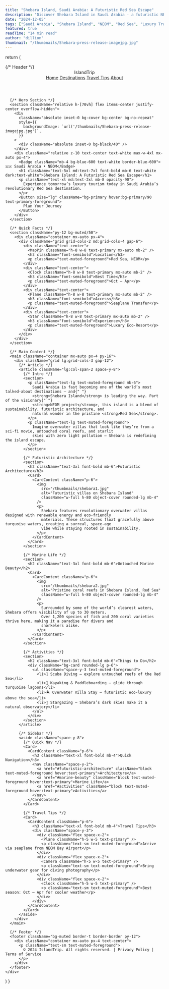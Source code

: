 ```yaml
---
title: "Shebara Island, Saudi Arabia: A Futuristic Red Sea Escape"
description: "Discover Shebara Island in Saudi Arabia - a futuristic NEOM destination with overwater villas, pristine coral reefs, and sustainable luxury. Plan your Red Sea adventure with IslandTrip."
date: "2024-12-05"
tags: ["Saudi Arabia", "Shebara Island", "NEOM", "Red Sea", "Luxury Travel"]
featured: true
readTime: "14 min read"
author: "dillion"
thumbnail: "/thumbnails/Shebara-press-release-imagejpg.jpg"
---
```



  return (
    <div className="min-h-screen bg-background">
      {/* Header */}
      <header className="sticky top-0 z-50 bg-background/95 backdrop-blur supports-[backdrop-filter]:bg-background/60 border-b border-border">
        <div className="container mx-auto px-4 py-4 flex items-center justify-between">
          <div className="flex items-center space-x-2">
            <Waves className="h-8 w-8 text-primary" />
            <span className="text-2xl font-bold text-foreground">IslandTrip</span>
          </div>
          <nav className="hidden md:flex items-center space-x-6">
            <a href="#" className="text-muted-foreground hover:text-primary transition-colors">Home</a>
            <a href="#" className="text-muted-foreground hover:text-primary transition-colors">Destinations</a>
            <a href="#" className="text-muted-foreground hover:text-primary transition-colors">Travel Tips</a>
            <a href="#" className="text-muted-foreground hover:text-primary transition-colors">About</a>
          </nav>
        </div>
      </header>

      {/* Hero Section */}
      <section className="relative h-[70vh] flex items-center justify-center overflow-hidden">
        <div
          className="absolute inset-0 bg-cover bg-center bg-no-repeat"
          style={{
            backgroundImage: `url('/thumbnails/Shebara-press-release-imagejpg.jpg')`,
          }}
        >
          <div className="absolute inset-0 bg-black/40" />
        </div>
        <div className="relative z-10 text-center text-white max-w-4xl mx-auto px-4">
          <Badge className="mb-4 bg-blue-600 text-white border-blue-600">🇸🇦 Saudi Arabia • NEOM</Badge>
          <h1 className="text-5xl md:text-7xl font-bold mb-6 text-white dark:text-white">Shebara Island: A Futuristic Red Sea Escape</h1>
          <p className="text-xl md:text-2xl mb-8 opacity-90">
            Experience tomorrow’s luxury tourism today in Saudi Arabia’s revolutionary Red Sea destination.
          </p>
          <Button size="lg" className="bg-primary hover:bg-primary/90 text-primary-foreground">
            Plan Your Journey
          </Button>
        </div>
      </section>

      {/* Quick Facts */}
      <section className="py-12 bg-muted/50">
        <div className="container mx-auto px-4">
          <div className="grid grid-cols-2 md:grid-cols-4 gap-6">
            <div className="text-center">
              <MapPin className="h-8 w-8 text-primary mx-auto mb-2" />
              <h3 className="font-semibold">Location</h3>
              <p className="text-muted-foreground">Red Sea, NEOM</p>
            </div>
            <div className="text-center">
              <Clock className="h-8 w-8 text-primary mx-auto mb-2" />
              <h3 className="font-semibold">Best Time</h3>
              <p className="text-muted-foreground">Oct – Apr</p>
            </div>
            <div className="text-center">
              <Plane className="h-8 w-8 text-primary mx-auto mb-2" />
              <h3 className="font-semibold">Access</h3>
              <p className="text-muted-foreground">Seaplane Transfer</p>
            </div>
            <div className="text-center">
              <Star className="h-8 w-8 text-primary mx-auto mb-2" />
              <h3 className="font-semibold">Experience</h3>
              <p className="text-muted-foreground">Luxury Eco-Resort</p>
            </div>
          </div>
        </div>
      </section>

      {/* Main Content */}
      <main className="container mx-auto px-4 py-16">
        <div className="grid lg:grid-cols-3 gap-12">
          {/* Article */}
          <article className="lg:col-span-2 space-y-8">
            {/* Intro */}
            <section>
              <p className="text-lg text-muted-foreground mb-6">
                Saudi Arabia is fast becoming one of the world’s most talked-about destinations — and{" "}
                <strong>Shebara Island</strong> is leading the way. Part of the visionary{" "}
                <strong>NEOM project</strong>, this island is a blend of sustainability, futuristic architecture, and
                natural wonder in the pristine <strong>Red Sea</strong>.
              </p>
              <p className="text-lg text-muted-foreground">
                Imagine overwater villas that look like they’re from a sci-fi movie, untouched coral reefs, and starlit
                skies with zero light pollution — Shebara is redefining the island escape.
              </p>
            </section>

            {/* Futuristic Architecture */}
            <section>
              <h2 className="text-3xl font-bold mb-6">Futuristic Architecture</h2>
              <Card>
                <CardContent className="p-6">
                  <img
                    src="/thumbnails/shebara1.jpg"
                    alt="Futuristic villas on Shebara Island"
                    className="w-full h-80 object-cover rounded-lg mb-4"
                  />
                  <p>
                    Shebara features revolutionary overwater villas designed with renewable energy and eco-friendly
                    materials. These structures float gracefully above turquoise waters, creating a surreal, space-age
                    vibe while staying rooted in sustainability.
                  </p>
                </CardContent>
              </Card>
            </section>

            {/* Marine Life */}
            <section>
              <h2 className="text-3xl font-bold mb-6">Untouched Marine Beauty</h2>
              <Card>
                <CardContent className="p-6">
                  <img
                    src="/thumbnails/shebara2.jpg"
                    alt="Pristine coral reefs in Shebara Island, Red Sea"
                    className="w-full h-80 object-cover rounded-lg mb-4"
                  />
                  <p>
                    Surrounded by some of the world’s clearest waters, Shebara offers visibility of up to 30 meters.
                    Over 1,200 species of fish and 200 coral varieties thrive here, making it a paradise for divers and
                    snorkelers alike.
                  </p>
                </CardContent>
              </Card>
            </section>

            {/* Activities */}
            <section>
              <h2 className="text-3xl font-bold mb-6">Things to Do</h2>
              <div className="bg-card rounded-lg p-6">
                <ul className="space-y-3 text-muted-foreground">
                  <li>🤿 Scuba Diving — explore untouched reefs of the Red Sea</li>
                  <li>🛶 Kayaking & Paddleboarding — glide through turquoise lagoons</li>
                  <li>🏝️ Overwater Villa Stay — futuristic eco-luxury above the sea</li>
                  <li>🌌 Stargazing — Shebara’s dark skies make it a natural observatory</li>
                </ul>
              </div>
            </section>
          </article>

          {/* Sidebar */}
          <aside className="space-y-8">
            {/* Quick Nav */}
            <Card>
              <CardContent className="p-6">
                <h3 className="text-xl font-bold mb-4">Quick Navigation</h3>
                <nav className="space-y-2">
                  <a href="#futuristic-architecture" className="block text-muted-foreground hover:text-primary">Architecture</a>
                  <a href="#marine-beauty" className="block text-muted-foreground hover:text-primary">Marine Life</a>
                  <a href="#activities" className="block text-muted-foreground hover:text-primary">Activities</a>
                </nav>
              </CardContent>
            </Card>

            {/* Travel Tips */}
            <Card>
              <CardContent className="p-6">
                <h3 className="text-xl font-bold mb-4">Travel Tips</h3>
                <div className="space-y-3">
                  <div className="flex space-x-2">
                    <Plane className="h-5 w-5 text-primary" />
                    <p className="text-sm text-muted-foreground">Arrive via seaplane from NEOM Bay Airport</p>
                  </div>
                  <div className="flex space-x-2">
                    <Camera className="h-5 w-5 text-primary" />
                    <p className="text-sm text-muted-foreground">Bring underwater gear for diving photography</p>
                  </div>
                  <div className="flex space-x-2">
                    <Clock className="h-5 w-5 text-primary" />
                    <p className="text-sm text-muted-foreground">Best season: Oct – Apr for cooler weather</p>
                  </div>
                </div>
              </CardContent>
            </Card>
          </aside>
        </div>
      </main>

      {/* Footer */}
      <footer className="bg-muted border-t border-border py-12">
        <div className="container mx-auto px-4 text-center">
          <p className="text-sm text-muted-foreground">
            © 2024 IslandTrip. All rights reserved. | Privacy Policy | Terms of Service
          </p>
        </div>
      </footer>
    </div>

)
}
